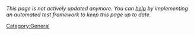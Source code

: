 ''This page is not actively updated anymore. You can [[Help Wanted|help]] by implementing an automated test framework to keep this page up to date.''

{{ReleaseStatus}}

{{ComponentStatus}}

{{StatusLegend}}

{{PlatformSupportStatus}}

[[Category:General]]